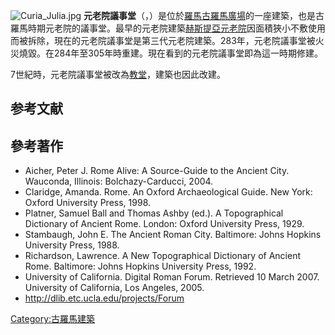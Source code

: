 [[File:Curia_Julia.jpg|thumb]]
'''元老院議事堂'''（{{lang-la|Curia Iulia}}，{{lang-it|Curia Iulia}}）是位於[[羅馬|羅馬]][[古羅馬廣場|古羅馬廣場]]的一座建築，也是古羅馬時期元老院的議事堂。最早的元老院建築[[赫斯提亞元老院|赫斯提亞元老院]]因面積狹小不敷使用而被拆除，現在的元老院議事堂是第三代元老院建築。283年，元老院議事堂被火災燒毀。在284年至305年時重建。現在看到的元老院議事堂即為這一時期修建。

7世紀時，元老院議事堂被改為[[教堂|教堂]]，建築也因此改建。

==参考文献==

==參考著作==
* Aicher, Peter J. Rome Alive: A Source-Guide to the Ancient City. Wauconda, Illinois: Bolchazy-Carducci, 2004.
* Claridge, Amanda. Rome. An Oxford Archaeological Guide. New York: Oxford University Press, 1998.
* Platner, Samuel Ball and Thomas Ashby (ed.). A Topographical Dictionary of Ancient Rome. London: Oxford University Press, 1929.
* Stambaugh, John E. The Ancient Roman City. Baltimore: Johns Hopkins University Press, 1988.
* Richardson, Lawrence. A New Topographical Dictionary of Ancient Rome. Baltimore: Johns Hopkins University Press, 1992.
* University of California. Digital Roman Forum. Retrieved 10 March 2007. University of California, Los Angeles, 2005.
* http://dlib.etc.ucla.edu/projects/Forum {{Wayback|url=http://dlib.etc.ucla.edu/projects/Forum |date=20110724103410 }}

{{尤利烏斯·凱撒}}

[[Category:古羅馬建築|Category:古羅馬建築]]